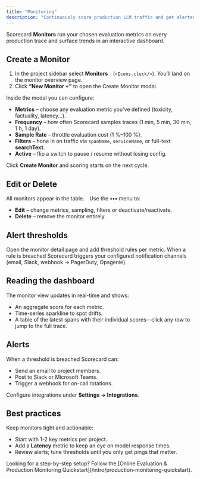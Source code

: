 ```yaml
---
title: "Monitoring"
description: "Continuously score production LLM traffic and get alerted when quality drifts."
---
```



Scorecard **Monitors** run your chosen evaluation metrics on every production trace and surface trends in an interactive dashboard.

<DarkLightImage
  lightSrc="/images/tracing-light.png"
  darkSrc="/images/tracing-dark.png"
  caption="Monitor overview list."
  alt="Screenshot of monitor overview list."
/>

## Create a Monitor

1. In the project sidebar select **Monitors** (<code>&lt;Icons.clock/&gt;</code>). You’ll land on the monitor overview page.
2. Click **“New Monitor +”** to open the Create Monitor modal.

<DarkLightImage
  lightSrc="/images/tracing-light.png"
  darkSrc="/images/tracing-dark.png"
  caption="Create monitor modal."
  alt="Create monitor modal screenshot."
/>

Inside the modal you can configure:

* **Metrics** – choose any evaluation metric you’ve defined (toxicity, factuality, latency…).
* **Frequency** – how often Scorecard samples traces (1 min, 5 min, 30 min, 1 h, 1 day).
* **Sample Rate** – throttle evaluation cost (1 %–100 %).
* **Filters** – hone in on traffic via <code>spanName</code>, <code>serviceName</code>, or full-text **searchText**.
* **Active** – flip a switch to pause / resume without losing config.

<DarkLightImage
  lightSrc="/images/tracing-dark.png"
  darkSrc="/images/tracing-light.png"
  caption="Monitor options – sample & filter."
  alt="Sample and filter UI."
/>

Click **Create Monitor** and scoring starts on the next cycle.

## Edit or Delete

All monitors appear in the table. Use the **•••** menu to:

* **Edit** – change metrics, sampling, filters or deactivate/reactivate.
* **Delete** – remove the monitor entirely.

<DarkLightImage
  lightSrc="/images/tracing-light.png"
  darkSrc="/images/tracing-dark.png"
  caption="Edit monitor modal."
  alt="Edit monitor modal screenshot."
/>

## Alert thresholds

Open the monitor detail page and add threshold rules per metric. When a rule is breached Scorecard triggers your configured notification channels (email, Slack, webhook → PagerDuty, Opsgenie).

<DarkLightImage
  lightSrc="/images/tracing-dark.png"
  darkSrc="/images/tracing-light.png"
  caption="Alert threshold setup."
  alt="Alert threshold setup screenshot."
/>

## Reading the dashboard

The monitor view updates in real-time and shows:

- An aggregate score for each metric.
- Time-series sparkline to spot drifts.
- A table of the latest spans with their individual scores—click any row to jump to the full trace.

## Alerts

When a threshold is breached Scorecard can:

- Send an email to project members.
- Post to Slack or Microsoft Teams.
- Trigger a webhook for on-call rotations.

Configure integrations under **Settings → Integrations**.

## Best practices

Keep monitors tight and actionable:

- Start with 1-2 key metrics per project.
- Add a **Latency** metric to keep an eye on model response times.
- Review alerts; tune thresholds until you only get pings that matter.

<Note>
Looking for a step-by-step setup? Follow the [Online Evaluation & Production Monitoring Quickstart](/intro/production-monitoring-quickstart).
</Note>